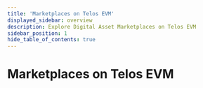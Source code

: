 ```yaml
---
title: 'Marketplaces on Telos EVM'
displayed_sidebar: overview
description: Explore Digital Asset Marketplaces on Telos EVM
sidebar_position: 1
hide_table_of_contents: true
---
```



# Marketplaces on Telos EVM

<div class="cards-display">
    <Card
        title='Altura'
        linkUrl='/digital-assets/digital-asset-marketplaces/evm/altura/'
        imageUrl={require('/static/img/altura.png').default}
        descriptionText=''
        animateContent={false}
    />
</div>  
